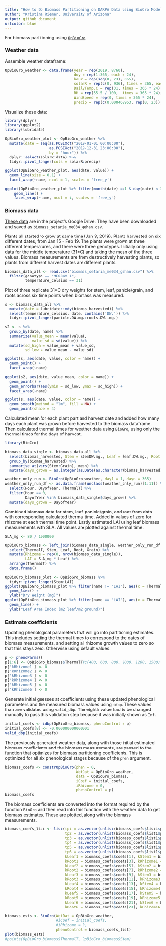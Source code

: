 ```yaml
---
title: "How to Do Biomass Partitioning on DARPA Data Using BioCro Model"
author: "Kristina Riemer, University of Arizona"
output: github_document
urlcolor: blue
---
```


For biomass partitioning using [`OpBioGro`](https://github.com/ebimodeling/biocro/blob/master/R/OpBioGro.R). 

### Weather data

Assemble weather dataframe: 
```r
OpBioGro_weather <- data.frame(year = rep(2019, 8760), 
                               doy = rep(1:365, each = 24), 
                               hour = rep(seq(0, 23), 365), 
                               solarR = rep(c(0, 936), times = 365, each = 12),
                               DailyTemp.C = rep(31, times = 365 * 24), 
                               RH = rep(55.5 / 100,  times = 365 * 24), 
                               WindSpeed = rep(0, times = 365 * 24), 
                               precip = rep(c(0.000462963, rep(0, 23)), 365))
```

Visualize these data: 
```r
library(dplyr)
library(ggplot2)
library(lubridate)

OpBioGro_weather_plot <- OpBioGro_weather %>% 
  mutate(date = seq(as.POSIXct("2019-01-01 00:00:00"), 
                    as.POSIXct("2019-12-31 23:00:00"), 
                    by = "hour")) %>% 
  dplyr::select(solarR:date) %>% 
  tidyr::pivot_longer(cols = solarR:precip)

ggplot(OpBioGro_weather_plot, aes(date, value)) +
  geom_line(size = 0.1) + 
  facet_wrap(~name, ncol = 1, scales = 'free_y')

ggplot(OpBioGro_weather_plot %>% filter(month(date) ==1 & day(date) < 3), aes(date, value)) +
    geom_line() + 
    facet_wrap(~name, ncol = 1, scales = 'free_y')
```

### Biomass data

[These data](https://docs.google.com/spreadsheets/d/1Nc2g-gPEb-rUW9R4QLDqAZvRRYk1whWAJlb8kLEQZ5c/edit#gid=0) are in the project's Google Drive. They have been downloaded and saved as `biomass_setaria_me034_gehan.csv`. 

Plants all started to grow at same time (Jan 3, 2019). Plants harvested on six different dates, from Jan 15 - Feb 19. The plants were grown at three different temperatures, and there were three genotypes. Initially only using data for the middle temperature (31*C) and taking the mean of the three values. Biomass measurements are from destructively harvesting plants, so plants from different harvest dates are different plants.  
```r
biomass_data_all <- read.csv("biomass_setaria_me034_gehan.csv") %>% 
  filter(genotype == "ME034V-1", 
         temperature_celsius == 31)
```

Plot of three replicate 31*C dry weights for stem, leaf, panicle/grain, and roots across six time points when biomass was measured. 
```r
s <- biomass_data_all %>% 
  mutate(date = lubridate::mdy(biomas_harvested)) %>% 
  select(temperature_celsius, date, contains('DW.')) %>% 
  tidyr::pivot_longer(panicle.DW.mg.:roots.DW..mg.)

s2 <- s %>% 
  group_by(date, name) %>% 
  summarize(value_mean = mean(value), 
            value_sd = sd(value)) %>% 
  mutate(sd_high = value_mean + value_sd, 
         sd_low = value_mean - value_sd)

ggplot(s, aes(date, value, color = name)) +
  geom_point() +
  facet_wrap(~name)

ggplot(s2, aes(date, value_mean, color = name)) +
  geom_point() +
  geom_errorbar(aes(ymin = sd_low, ymax = sd_high)) +
  facet_wrap(~name)

ggplot(s, aes(date, value, color = name)) +
  geom_smooth(method = "lm", fill = NA) +
  geom_point(shape = 4)
```

Calculated mean for each plant part and harvest date and added how many days each plant was grown before harvested to the biomass dataframe. Then calculated thermal times for weather data using `BioGro`, using only the thermal times for the days of harvest. 
```r
library(BioCro)

biomass_data_single <- biomass_data_all %>% 
  select(biomas_harvested, Stem = stemDW.mg., Leaf = leaf.DW.mg., Root = roots.DW..mg., Grain = panicle.DW.mg.) %>% 
  group_by(biomas_harvested) %>% 
  summarise_at(vars(Stem:Grain), mean) %>% 
  mutate(days_grown = as.integer(as.Date(as.character(biomas_harvested), format = "%m/%d/%Y") - as.Date(as.character(biomass_data_all$seeds_in_germination[1]), format = "%m/%d/%Y")))

weather_only_run <- BioGro(OpBioGro_weather, day1 = 1, dayn = 365)
weather_only_run_df <- as.data.frame(unclass(weather_only_run)[1:11]) %>%
  select(Hour, DayofYear, ThermalT) %>% 
  filter(Hour == 0, 
         DayofYear %in% biomass_data_single$days_grown) %>% 
  mutate(days_grown = DayofYear)
```

Combined biomass data for stem, leaf, panicle/grain, and root from data with corresponding calculated thermal time. Added in values of zero for rhizome at each thermal time point. Lastly estimated LAI using leaf biomass measurements with SLA. All values are plotted against thermal time. 
```r
SLA_mg <- 80 / 1000000

OpBioGro_biomass <- left_join(biomass_data_single, weather_only_run_df, by = "days_grown") %>% 
  select(ThermalT, Stem, Leaf, Root, Grain) %>% 
  mutate(Rhizome = rep(0, nrow(biomass_data_single)), 
         LAI = SLA_mg * Leaf) %>% 
  arrange(ThermalT) %>% 
  data.frame()

OpBioGro_biomass_plot <- OpBioGro_biomass %>% 
  tidyr::pivot_longer(Stem:LAI)
ggplot(OpBioGro_biomass_plot %>% filter(name != "LAI"), aes(x = ThermalT, y = value, color = name)) +
  geom_line() +
  ylab("Dry Weight (mg)")
ggplot(OpBioGro_biomass_plot %>% filter(name == "LAI"), aes(x = ThermalT, y = value)) +
  geom_line() +
  ylab("Leaf Area Index (m2 leaf/m2 ground)")
```

### Estimate coefficients

Updating phenological parameters that will go into partitioning estimates. This includes setting the thermal times to correspond to the dates of biomass measurements, and setting all rhizome growth values to zero so that this stays zero. Otherwise using default values. 
```r
p <- phenoParms() 
p[1:6] <- OpBioGro_biomass$ThermalT#c(400, 600, 800, 1000, 1200, 1500)
p['kRhizome1'] <- 0
p['kRhizome2'] <- 0
p['kRhizome3'] <- 0
p['kRhizome4'] <- 0
p['kRhizome5'] <- 0
p['kRhizome6'] <- 0
```

Generate initial guesses at coefficients using these updated phenological parameters and the measured biomass values using `idbp`. These values than are validated using `valid_dbp`. The eighth value had to be changed manually to pass this validation step because it was initially shown as `Inf`. 
```r
initial_coefs <- idbp(OpBioGro_biomass, phenoControl = p)
initial_coefs[8] <- -0.000000000000001
valid_dbp(initial_coefs)
```

The previously generated weather data, along with those initial estimated biomass coefficients and the biomass measurements, are passed to the function that optimizes for biomass partitioning coefficients. This is optimized for all six phenological stages because of the `phen` argument. 
```r
biomass_coefs <- constrOpBioGro(phen = 0, 
                                WetDat = OpBioGro_weather,
                                data = OpBioGro_biomass, 
                                iCoef = initial_coefs, 
                                iRhizome = 0, 
                                phenoControl = p)
biomass_coefs
```

The biomass coefficients are converted into the format required by the function `BioGro` and then read into this function with the weather data to get biomass estimates. These are plotted, along with the biomass measurements. 
```r
biomass_coefs_list <- list(tp1 = as.vector(unlist(biomass_coefs$list1$phenoP[1])), 
                           tp2 = as.vector(unlist(biomass_coefs$list1$phenoP[2])), 
                           tp3 = as.vector(unlist(biomass_coefs$list1$phenoP[3])), 
                           tp4 = as.vector(unlist(biomass_coefs$list1$phenoP[4])), 
                           tp5 = as.vector(unlist(biomass_coefs$list1$phenoP[5])), 
                           tp6 = as.vector(unlist(biomass_coefs$list1$phenoP[6])), 
                           kLeaf1 = biomass_coefs$coefs[1], kStem1 = biomass_coefs$coefs[2], 
                           kRoot1 = biomass_coefs$coefs[3], kRhizome1 = biomass_coefs$coefs[4], #kGrain1 = 0.0, 
                           kLeaf2 = biomass_coefs$coefs[5], kStem2 = biomass_coefs$coefs[6], 
                           kRoot2 = biomass_coefs$coefs[7], kRhizome2 = biomass_coefs$coefs[8], #kGrain2 = 0.0,
                           kLeaf3 = biomass_coefs$coefs[9], kStem3 = biomass_coefs$coefs[10], 
                           kRoot3 = biomass_coefs$coefs[11], kRhizome3 = biomass_coefs$coefs[12], #kGrain3 = 0.0, 
                           kLeaf4 = biomass_coefs$coefs[13], kStem4 = biomass_coefs$coefs[14], 
                           kRoot4 = biomass_coefs$coefs[15], kRhizome4 = biomass_coefs$coefs[16], #kGrain4 = 0.0, 
                           kLeaf5 = biomass_coefs$coefs[17], kStem5 = biomass_coefs$coefs[18], 
                           kRoot5 = biomass_coefs$coefs[19], kRhizome5 = biomass_coefs$coefs[20], #kGrain5 = 0.0, 
                           kLeaf6 = biomass_coefs$coefs[21], kStem6 = biomass_coefs$coefs[22], 
                           kRoot6 = biomass_coefs$coefs[23], kRhizome6 = biomass_coefs$coefs[24], kGrain6 = biomass_coefs$coefs[25]) 

biomass_ests <- BioGro(WetDat = OpBioGro_weather, 
                       #iCoef = initial_coefs, 
                       #iRhizome = 0, 
                       phenoControl = biomass_coefs_list)
plot(biomass_ests)
#points(OpBioGro_biomass$ThermalT, OpBioGro_biomass$Stem)
```

